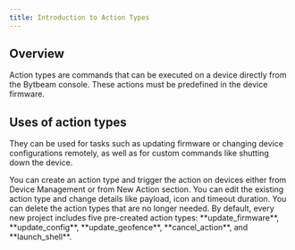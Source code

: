 ```yaml
---
title: Introduction to Action Types
---
```


## Overview

Action types are commands that can be executed on a device directly from the Bytbeam console. These actions must be predefined in the device firmware. 
## Uses of action types

They can be used for tasks such as updating firmware or changing device configurations remotely, as well as for custom commands like shutting down the device.


<CardGroup cols={2}>
  <Card title="Create an Action Type" icon="plus" href="/platform-guide/action-types/creating-an-action-type">
  You can create an action type and trigger the action on devices either from Device Management or from New Action section.
</Card>
  <Card title="Edit an Action Type" icon="pencil" href="/platform-guide/action-types/editing-an-action-type">
  You can edit the existing action type and change details like payload, icon and timeout duration.
</Card>
  <Card title="Delete an Action Type" icon="trash" href="/platform-guide/action-types/deleting-an-action-type">
  You can delete the action types that are no longer needed.
</Card>
</CardGroup>

<Note>
  By default, every new project includes five pre-created action types: **update_firmware**, **update_config**, **update_geofence**, **cancel_action**, and **launch_shell**.
</Note>